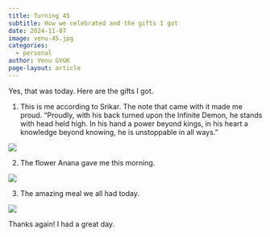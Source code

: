 ```yaml
---
title: Turning 45
subtitle: How we celebrated and the gifts I got 
date: 2024-11-07
image: venu-45.jpg
categories:
  - personal
author: Venu GVGK
page-layout: article
---
```


Yes, that was today. Here are the gifts I got.

1. This is me according to Srikar. The note that came with it made me proud. 
"Proudly, with his back turned upon the Infinite Demon, he stands with head held high. In his hand a power beyond kings, in his heart a knowledge beyond knowing, he is unstoppable in all ways."

![](venu-45.jpg)

2. The flower Anana gave me this morning.

![](flower-45.jpg)

3. The amazing meal we all had today.

![](meal-45.jpg)

Thanks again! I had a great day. 